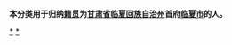 {{Catnav|頁面分類|各種主題的頁面分類|依中国各省来作的分类|各地中国人|甘肃人|临夏人}}
{{Catnav|頁面分類|人物|各國人物|中国人|各地中国人|甘肃人|临夏人}}

'''本分类用于归纳[[籍贯|籍贯]]为[[甘肃省|甘肃省]][[临夏回族自治州|临夏回族自治州]]首府[[临夏市|临夏市]]的人。'''

[[Category:临夏人|*]]
[[Category:临夏市|*]]